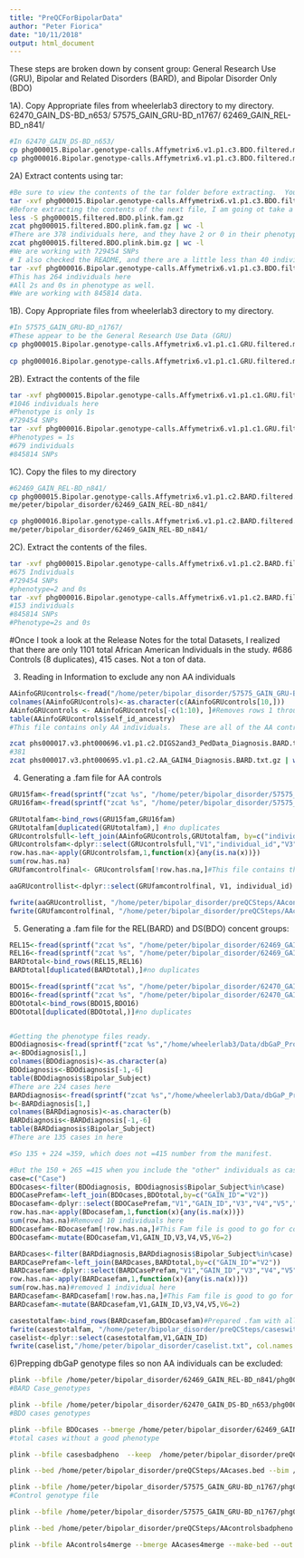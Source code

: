 ```yaml
---
title: "PreQCForBipolarData"
author: "Peter Fiorica"
date: "10/11/2018"
output: html_document
---
```

These steps are broken down by consent group: General Research Use (GRU), Bipolar and Related Disorders (BARD), and Bipolar Disorder Only (BDO)

1A). Copy Appropriate files from wheelerlab3 directory to my directory.
62470_GAIN_DS-BD_n653/
57575_GAIN_GRU-BD_n1767/ 
62469_GAIN_REL-BD_n841/
```bash
#In 62470_GAIN_DS-BD_n653/
cp phg000015.Bipolar.genotype-calls.Affymetrix6.v1.p1.c3.BDO.filtered.matrixfmt.genotype.tar /home/peter/
cp phg000016.Bipolar.genotype-calls.Affymetrix6.v1.p1.c3.BDO.filtered.matrixfmt.genotype.tar /home/peter/
```

2A) Extract contents using tar:
```bash
#Be sure to view the contents of the tar folder before extracting.  You can do this using `tar -tf filename.tar.gz`
tar -xvf phg000015.Bipolar.genotype-calls.Affymetrix6.v1.p1.c3.BDO.filtered.matrixfmt.genotype.tar
#Before extracting the contents of the next file, I am going ot take a quick look these.
less -S phg000015.filtered.BDO.plink.fam.gz
zcat phg000015.filtered.BDO.plink.fam.gz | wc -l
#There are 378 individuals here, and they have 2 or 0 in their phenotype column, so they appear to all be cases.
zcat phg000015.filtered.BDO.plink.bim.gz | wc -l
#We are working with 729454 SNPs
# I also checked the README, and there are a little less than 40 individuals that need to have there phenotypes changes.  See /home/peter/bipolar_disorder/README.IMPORTANT
tar -xvf phg000016.Bipolar.genotype-calls.Affymetrix6.v1.p1.c3.BDO.filtered.matrixfmt.genotype.tar
#This has 264 individuals here
#All 2s and 0s in phenotype as well.
#We are working with 845814 data.
```

1B). Copy Appropriate files from wheelerlab3 directory to my directory.
```bash
#In 57575_GAIN_GRU-BD_n1767/
#These appear to be the General Research Use Data (GRU)
cp phg000015.Bipolar.genotype-calls.Affymetrix6.v1.p1.c1.GRU.filtered.matrixfmt.genotype.tar /home/peter/bipolar_disorder/57575_GAIN_GRU-BD_n1767/
  
cp phg000016.Bipolar.genotype-calls.Affymetrix6.v1.p1.c1.GRU.filtered.matrixfmt.genotype.tar /home/peter/bipolar_disorder/57575_GAIN_GRU-BD_n1767/
```
2B). Extract the contents of the file
```bash
tar -xvf phg000015.Bipolar.genotype-calls.Affymetrix6.v1.p1.c1.GRU.filtered.matrixfmt.genotype.tar
#1046 individuals here
#Phenotype is only 1s
#729454 SNPs
tar -xvf phg000016.Bipolar.genotype-calls.Affymetrix6.v1.p1.c1.GRU.filtered.matrixfmt.genotype.tar
#Phenotypes = 1s
#679 individuals
#845814 SNPs
```
1C). Copy the files to my directory
```bash
#62469_GAIN_REL-BD_n841/
cp phg000015.Bipolar.genotype-calls.Affymetrix6.v1.p1.c2.BARD.filtered.matrixfmt.genotype.tar /ho
me/peter/bipolar_disorder/62469_GAIN_REL-BD_n841/

cp phg000016.Bipolar.genotype-calls.Affymetrix6.v1.p1.c2.BARD.filtered.matrixfmt.genotype.tar /ho
me/peter/bipolar_disorder/62469_GAIN_REL-BD_n841/
```
2C). Extract the contents of the files.
```bash
tar -xvf phg000015.Bipolar.genotype-calls.Affymetrix6.v1.p1.c2.BARD.filtered.matrixfmt.genotype.tar
#675 Individuals
#729454 SNPs
#phenotype=2 and 0s
tar -xvf phg000016.Bipolar.genotype-calls.Affymetrix6.v1.p1.c2.BARD.filtered.matrixfmt.genotype.tar 
#153 individuals
#845814 SNPs
#Phenotype=2s and 0s
```

#Once I took a look at the Release Notes for the total Datasets, I realized that there are only 1101 total African American Individuals in the study.
#686 Controls (8 duplicates), 415 cases. Not a ton of data.

3) Reading in Information to exclude any non AA individuals
```r
AAinfoGRUcontrols<-fread("/home/peter/bipolar_disorder/57575_GAIN_GRU-BD_n1767/phs000017.v3.pht000383.v1.p1.c1.AA_GAIN_phenotype_controls_main_subset.GRU.txt", header =T, fill=T)
colnames(AAinfoGRUcontrols)<-as.character(c(AAinfoGRUcontrols[10,]))
AAinfoGRUcontrols <- AAinfoGRUcontrols[-c(1:10), ]#Removes rows 1 through 10 to clean up the data table.
table(AAinfoGRUcontrols$self_id_ancestry)
#This file contains only AA individuals.  These are all of the AA controls.
```
```bash
zcat phs000017.v3.pht000696.v1.p1.c2.DIGS2and3_PedData_Diagnosis.BARD.txt.gz | wc -l 
#381
zcat phs000017.v3.pht000695.v1.p1.c2.AA_GAIN4_Diagnosis.BARD.txt.gz | wc -l 
```

4) Generating a .fam file for AA controls
```r
GRU15fam<-fread(sprintf("zcat %s", "/home/peter/bipolar_disorder/57575_GAIN_GRU-BD_n1767/phg000015.Bipolar.genotype-calls.Affymetrix6.v1.p1.c1.GRU.filtered.matrixfmt.genotype/phg000015.filtered.GRU.plink.fam.gz", header =F))
GRU16fam<-fread(sprintf("zcat %s", "/home/peter/bipolar_disorder/57575_GAIN_GRU-BD_n1767/phg000016.Bipolar.genotype-calls.Affymetrix6.v1.p1.c1.GRU.filtered.matrixfmt.genotype/phg000016.filtered.GRU.plink.fam.gz", header =F))

GRUtotalfam<-bind_rows(GRU15fam,GRU16fam)
GRUtotalfam[duplicated(GRUtotalfam),] #no duplicates
GRUcontrolsfull<-left_join(AAinfoGRUcontrols,GRUtotalfam, by=c("individual_id"="V2"))
GRUcontrolsfam<-dplyr::select(GRUcontrolsfull,"V1","individual_id","V3","V4","V5","V6")
row.has.na<-apply(GRUcontrolsfam,1,function(x){any(is.na(x))})
sum(row.has.na)
GRUfamcontrolfinal<- GRUcontrolsfam[!row.has.na,]#This file contains the phenotype individuals for AA controls with V6(phenotype) being 1 #We now only have 671 AA controls.

aaGRUcontrollist<-dplyr::select(GRUfamcontrolfinal, V1, individual_id)

fwrite(aaGRUcontrollist, "/home/peter/bipolar_disorder/preQCSteps/AAcontrolslist.txt", col.names = F, row.names = F, quote = F, sep = "\t")
fwrite(GRUfamcontrolfinal, "/home/peter/bipolar_disorder/preQCSteps/AAcontrols.fam", col.names = F, row.names = F, quote = F, sep = "\t")
```

5) Generating a .fam file for the REL(BARD) and DS(BDO) concent groups:
```r
REL15<-fread(sprintf("zcat %s", "/home/peter/bipolar_disorder/62469_GAIN_REL-BD_n841/phg000015.Bipolar.genotype-calls.Affymetrix6.v1.p1.c2.BARD.filtered.matrixfmt.genotype/phg000015.filtered.BARD.plink.fam.gz", header =F))
REL16<-fread(sprintf("zcat %s", "/home/peter/bipolar_disorder/62469_GAIN_REL-BD_n841/phg000016.Bipolar.genotype-calls.Affymetrix6.v1.p1.c2.BARD.filtered.matrixfmt.genotype/phg000016.filtered.BARD.plink.fam.gz", header =F))
BARDtotal<-bind_rows(REL15,REL16)
BARDtotal[duplicated(BARDtotal),]#no duplicates

BDO15<-fread(sprintf("zcat %s", "/home/peter/bipolar_disorder/62470_GAIN_DS-BD_n653/phg000015.Bipolar.genotype-calls.Affymetrix6.v1.p1.c3.BDO.filtered.matrixfmt.genotype/phg000015.filtered.BDO.plink.fam.gz", header =F))
BDO16<-fread(sprintf("zcat %s", "/home/peter/bipolar_disorder/62470_GAIN_DS-BD_n653/phg000016.Bipolar.genotype-calls.Affymetrix6.v1.p1.c3.BDO.filtered.matrixfmt.genotype/phg000016.filtered.BDO.plink.fam.gz", header =F))
BDOtotal<-bind_rows(BDO15,BDO16)
BDOtotal[duplicated(BDOtotal,)]#no duplicates


#Getting the phenotype files ready.
BDOdiagnosis<-fread(sprintf("zcat %s","/home/wheelerlab3/Data/dbGaP_Proj_15297_SCZ_BD/62470_GAIN_DS-BD_n653/GAIN/Bipolar/phs000017v3/p1/phs000017.v3.pht000695.v1.p1.c3.AA_GAIN4_Diagnosis.BDO.txt.gz", header =T))
a<-BDOdiagnosis[1,]
colnames(BDOdiagnosis)<-as.character(a)
BDOdiagnosis<-BDOdiagnosis[-1,-6]
table(BDOdiagnosis$Bipolar_Subject)
#There are 224 cases here
BARDdiagnosis<-fread(sprintf("zcat %s","/home/wheelerlab3/Data/dbGaP_Proj_15297_SCZ_BD/62469_GAIN_REL-BD_n841/GAIN/Bipolar/phs000017v3/p1/phs000017.v3.pht000695.v1.p1.c2.AA_GAIN4_Diagnosis.BARD.txt.gz",header = T))
b<-BARDdiagnosis[1,]
colnames(BARDdiagnosis)<-as.character(b)
BARDdiagnosis<-BARDdiagnosis[-1,-6]
table(BARDdiagnosis$Bipolar_Subject)
#There are 135 cases in here

#So 135 + 224 =359, which does not =415 number from the manifest.

#But the 150 + 265 =415 when you include the "other" individuals as cases.
case=c("Case")
BDOcases<-filter(BDOdiagnosis, BDOdiagnosis$Bipolar_Subject%in%case)
BDOCasePrefam<-left_join(BDOcases,BDOtotal,by=c("GAIN_ID"="V2"))
BDocasefam<-dplyr::select(BDOCasePrefam,"V1","GAIN_ID","V3","V4","V5","V6")
row.has.na<-apply(BDocasefam,1,function(x){any(is.na(x))})
sum(row.has.na)#Removed 10 individuals here
BDOcasefam<-BDocasefam[!row.has.na,]#This Fam file is good to go for consent group BARD
BDOcasefam<-mutate(BDOcasefam,V1,GAIN_ID,V3,V4,V5,V6=2)

BARDcases<-filter(BARDdiagnosis,BARDdiagnosis$Bipolar_Subject%in%case)
BARDCasePrefam<-left_join(BARDcases,BARDtotal,by=c("GAIN_ID"="V2"))
BARDcasefam<-dplyr::select(BARDCasePrefam,"V1","GAIN_ID","V3","V4","V5","V6")
row.has.na<-apply(BARDcasefam,1,function(x){any(is.na(x))})
sum(row.has.na)#removed 1 individual here
BARDcasefam<-BARDcasefam[!row.has.na,]#This Fam file is good to go for consent group BARD
BARDcasefam<-mutate(BARDcasefam,V1,GAIN_ID,V3,V4,V5,V6=2)

casestotalfam<-bind_rows(BARDcasefam,BDOcasefam)#Prepared .fam with all of the AA cases
fwrite(casestotalfam, "/home/peter/bipolar_disorder/preQCSteps/caseswithpheno.fam", col.names = F, row.names = F, quote = F, sep ="\t")
caselist<-dplyr::select(casestotalfam,V1,GAIN_ID)
fwrite(caselist,"/home/peter/bipolar_disorder/caselist.txt", col.names = F, row.names = F , quote = F, sep = "\t")
```

6)Prepping dbGaP genotype files so non AA individuals can be excluded:
```bash
plink --bfile /home/peter/bipolar_disorder/62469_GAIN_REL-BD_n841/phg000015.Bipolar.genotype-calls.Affymetrix6.v1.p1.c2.BARD.filtered.matrixfmt.genotype/phg000015.filtered.BARD.plink --bmerge /home/peter/bipolar_disorder/62469_GAIN_REL-BD_n841/phg000016.Bipolar.genotype-calls.Affymetrix6.v1.p1.c2.BARD.filtered.matrixfmt.genotype/phg000016.filtered.BARD.plink --make-bed --out BARDcases
#BARD Case_genotypes

plink --bfile /home/peter/bipolar_disorder/62470_GAIN_DS-BD_n653/phg000015.Bipolar.genotype-calls.Affymetrix6.v1.p1.c3.BDO.filtered.matrixfmt.genotype/phg000015.filtered.BDO.plink --bmerge /home/peter/bipolar_disorder/62470_GAIN_DS-BD_n653/phg000016.Bipolar.genotype-calls.Affymetrix6.v1.p1.c3.BDO.filtered.matrixfmt.genotype/phg000016.filtered.BDO.plink --make-bed --out BDOcases
#BDO cases genotypes

plink --bfile BDOcases --bmerge /home/peter/bipolar_disorder/62469_GAIN_REL-BD_n841/phg000016.Bipolar.genotype-calls.Affymetrix6.v1.p1.c2.BARD.filtered.matrixfmt.genotype/BARDcases --make-bed --out casesbadpheno
#total cases without a good phenotype

plink --bfile casesbadpheno  --keep  /home/peter/bipolar_disorder/preQCSteps/caselist.txt --make-bed --out /home/peter/bipolar_disorder/preQCSteps/AAcases

plink --bed /home/peter/bipolar_disorder/preQCSteps/AAcases.bed --bim /home/peter/bipolar_disorder/preQCSteps/AAcases.bim --fam /home/peter/bipolar_disorder/preQCSteps/caseswithpheno.fam --make-bed --out AAcases4merge #The complete genotype fileset for the cases.  This now just needs to be completed with the cases and merged before QC.

plink --bfile /home/peter/bipolar_disorder/57575_GAIN_GRU-BD_n1767/phg000015.Bipolar.genotype-calls.Affymetrix6.v1.p1.c1.GRU.filtered.matrixfmt.genotype/phg000015.filtered.GRU.plink --bmerge /home/peter/bipolar_disorder/57575_GAIN_GRU-BD_n1767/phg000016.Bipolar.genotype-calls.Affymetrix6.v1.p1.c1.GRU.filtered.matrixfmt.genotype/phg000016.filtered.GRU.plink --make-bed --out GRUcontrols
#Control genotype file

plink --bfile /home/peter/bipolar_disorder/57575_GAIN_GRU-BD_n1767/phg000016.Bipolar.genotype-calls.Affymetrix6.v1.p1.c1.GRU.filtered.matrixfmt.genotype/GRUcontrols --keep /home/peter/bipolar_disorder/preQCSteps/AAcontrolslist.txt  -make-bed --out /home/peter/bipolar_disorder/preQCSteps/AAcontrolsbadpheno

plink --bed /home/peter/bipolar_disorder/preQCSteps/AAcontrolsbadpheno.bed --bim /home/peter/bipolar_disorder/preQCSteps/AAcontrolsbadpheno.bim --fam /home/peter/bipolar_disorder/preQCSteps/AAcontrols.fam --make-bed --out AAcontrols4merge

plink --bfile AAcontrols4merge --bmerge AAcases4merge --make-bed --out aa4QCstart
```